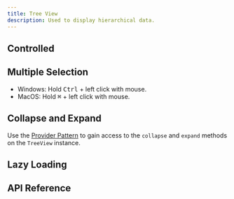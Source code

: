 ```yaml
---
title: Tree View
description: Used to display hierarchical data.
---
```












<Framework id="react">
	<Preview framework="react" files={{ 'app.tsx': DefaultReactRaw }} client:visible>
		<DefaultReact client:visible />
	</Preview>
</Framework>
<Framework id="svelte">
	<Preview framework="svelte" files={{ 'app.svelte': DefaultSvelteRaw }} client:visible>
		<DefaultSvelte client:visible />
	</Preview>
</Framework>

## Controlled

<Framework id="react">
	<Preview framework="react" files={{ 'app.tsx': ControlledReactRaw }} client:visible>
		<ControlledReact client:visible />
	</Preview>
</Framework>
<Framework id="svelte">
	<Preview framework="svelte" files={{ 'app.svelte': ControlledSvelteRaw }} client:visible>
		<ControlledSvelte client:visible />
	</Preview>
</Framework>

## Multiple Selection

- Windows: Hold <kbd class="kbd">Ctrl</kbd> + left click with mouse.
- MacOS: Hold <kbd class="kbd">⌘</kbd> + left click with mouse.

<Framework id="react">
	<Preview framework="react" files={{ 'app.tsx': MultipleSelectionReactRaw }} client:visible>
		<MultipleSelectionReact client:visible />
	</Preview>
</Framework>
<Framework id="svelte">
	<Preview framework="svelte" files={{ 'app.svelte': MultipleSelectionSvelteRaw }} client:visible>
		<MultipleSelectionSvelte client:visible />
	</Preview>
</Framework>

## Collapse and Expand

Use the [Provider Pattern](/docs/[framework]/get-started/fundamentals#provider-pattern) to gain access to the `collapse` and `expand` methods on the `TreeView` instance.

<Framework id="react">
	<Preview framework="react" files={{ 'app.tsx': CollapseExpandReactRaw }} client:visible>
		<CollapseExpandReact client:visible />
	</Preview>
</Framework>
<Framework id="svelte">
	<Preview framework="svelte" files={{ 'app.svelte': CollapseExpandSvelteRaw }} client:visible>
		<CollapseExpandSvelte client:visible />
	</Preview>
</Framework>

## Lazy Loading

<Framework id="react">
	<Preview framework="react" files={{ 'app.tsx': LazyLoadingReactRaw }} client:visible>
		<LazyLoadingReact client:visible />
	</Preview>
</Framework>
<Framework id="svelte">
	<Preview framework="svelte" files={{ 'app.svelte': LazyLoadingSvelteRaw }} client:visible>
		<LazyLoadingSvelte client:visible />
	</Preview>
</Framework>

## API Reference

<ApiTable />
